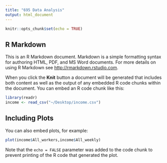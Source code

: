 ```yaml
---
title: "695 Data Analysis"
output: html_document
---
```


```r
knitr::opts_chunk$set(echo = TRUE)
```

## R Markdown

This is an R Markdown document. Markdown is a simple formatting syntax for authoring HTML, PDF, and MS Word documents. For more details on using R Markdown see <http://rmarkdown.rstudio.com>.

When you click the **Knit** button a document will be generated that includes both content as well as the output of any embedded R code chunks within the document. You can embed an R code chunk like this:

```r
library(readr)
income <- read_csv("~/Desktop/income.csv")
```

## Including Plots

You can also embed plots, for example:

```r
plot(income$All_workers,income$All_weekly)
```

Note that the `echo = FALSE` parameter was added to the code chunk to prevent printing of the R code that generated the plot.

